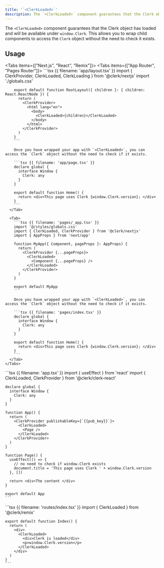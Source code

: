 ```yaml
---
title: '`<ClerkLoaded>`'
description: The `<ClerkLoaded>` component guarantees that the Clerk object has loaded and will be available under `window.Clerk`. This allows you to wrap child components to access the Clerk object without the need to check it exists.
---
```


The `<ClerkLoaded>` component guarantees that the Clerk object has loaded and will be available under `window.Clerk`. This allows you to wrap child components to access the `Clerk` object without the need to check it exists.

## Usage

<Tabs items={["Next.js", "React", "Remix"]}>
  <Tab>
    <Tabs items={["App Router", "Pages Router"]}>
      <Tab>
        ```tsx {{ filename: 'app/layout.tsx' }}
        import { ClerkProvider, ClerkLoaded, ClerkLoading } from '@clerk/nextjs'
        import './globals.css'

        export default function RootLayout({ children }: { children: React.ReactNode }) {
          return (
            <ClerkProvider>
              <html lang="en">
                <body>
                  <ClerkLoaded>{children}</ClerkLoaded>
                </body>
              </html>
            </ClerkProvider>
          )
        }
        ```

        Once you have wrapped your app with `<ClerkLoaded>`, you can access the `Clerk` object without the need to check if it exists.

        ```tsx {{ filename: 'app/page.tsx' }}
        declare global {
          interface Window {
            Clerk: any
          }
        }

        export default function Home() {
          return <div>This page uses Clerk {window.Clerk.version}; </div>
        }
        ```
      </Tab>

      <Tab>
        ```tsx {{ filename: 'pages/_app.tsx' }}
        import '@/styles/globals.css'
        import { ClerkLoaded, ClerkProvider } from '@clerk/nextjs'
        import { AppProps } from 'next/app'

        function MyApp({ Component, pageProps }: AppProps) {
          return (
            <ClerkProvider {...pageProps}>
              <ClerkLoaded>
                <Component {...pageProps} />
              </ClerkLoaded>
            </ClerkProvider>
          )
        }

        export default MyApp
        ```

        Once you have wrapped your app with `<ClerkLoaded>`, you can access the `Clerk` object without the need to check if it exists.

        ```tsx {{ filename: 'pages/index.tsx' }}
        declare global {
          interface Window {
            Clerk: any
          }
        }

        export default function Home() {
          return <div>This page uses Clerk {window.Clerk.version}; </div>
        }
        ```
      </Tab>
    </Tabs>
  </Tab>

  <Tab>
    ```tsx {{ filename: 'app.tsx' }}
    import { useEffect } from 'react'
    import { ClerkLoaded, ClerkProvider } from '@clerk/clerk-react'

    declare global {
      interface Window {
        Clerk: any
      }
    }

    function App() {
      return (
        <ClerkProvider publishableKey={`{{pub_key}}`}>
          <ClerkLoaded>
            <Page />
          </ClerkLoaded>
        </ClerkProvider>
      )
    }

    function Page() {
      useEffect(() => {
        // no need to check if window.Clerk exists
        document.title = 'This page uses Clerk ' + window.Clerk.version
      }, [])

      return <div>The content </div>
    }

    export default App
    ```
  </Tab>

  <Tab>
    ```tsx {{ filename: 'routes/index.tsx' }}
    import { ClerkLoaded } from '@clerk/remix'

    export default function Index() {
      return (
        <div>
          <ClerkLoaded>
            <div>Clerk is loaded</div>
            <p>window.Clerk.version</p>
          </ClerkLoaded>
        </div>
      )
    }
    ```
  </Tab>
</Tabs>

